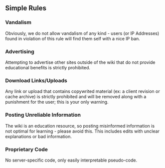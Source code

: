 == '''Simple Rules''' ==

=== '''Vandalism''' === 
Obviously, we do not allow vandalism of any kind - users (or IP Addresses) found in violation of this rule will find them self with a nice IP ban.


=== '''Advertising''' === 
Attempting to advertise other sites outside of the wiki that do not provide educational benefits is strictly prohibited.


=== '''Download Links/Uploads''' === 
Any link or upload that contains copywrited material (ex: a client revision or cache archive) is strictly prohibited and will be removed along with a punishment for the user; this is your only warning.


=== '''Posting Unreliable Information''' === 
The wiki is an education resource, so posting misinformed information is not optimal for learning - please avoid this. This includes edits with unclear explanations or bad information.


=== '''Proprietary Code'''===
No server-specific code, only easily interpretable pseudo-code.